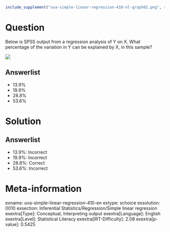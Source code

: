 ```r
include_supplement("uva-simple-linear-regression-410-nl-graph01.png", recursive = TRUE)
```

Question
========

Below is SPSS output from a regression analysis of Y on X. What percentage of the variation in Y can be explained by X, in this sample?

![](uva-simple-linear-regression-410-nl-graph01.png)

Answerlist
----------

* 13.9%
* 19.9%
* 28.8%
* 53.6%

Solution
========

Answerlist
----------

* 13.9%: Incorrect
* 19.9%: Incorrect
* 28.8%: Correct
* 53.6%: Incorrect

Meta-information
================
exname: uva-simple-linear-regression-410-en
extype: schoice
exsolution: 0010
exsection: Inferential Statistics/Regression/Simple linear regression
exextra[Type]: Conceptual, Interpreting output
exextra[Language]: English
exextra[Level]: Statistical Literacy
exextra[IRT-Difficulty]: 2.08
exextra[p-value]: 0.5425
